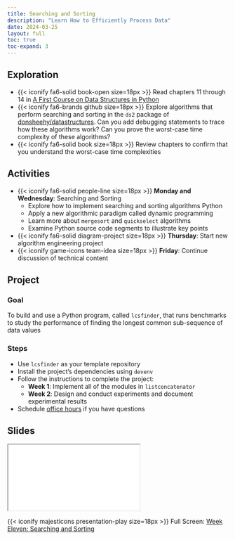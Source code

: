 ```yaml
---
title: Searching and Sorting
description: "Learn How to Efficiently Process Data"
date: 2024-03-25
layout: full
toc: true
toc-expand: 3
---
```


## Exploration

- {{< iconify fa6-solid book-open size=18px >}} Read chapters 11 through 14 in
[A First Course on Data Structures in
Python](https://donsheehy.github.io/datastructures/)
- {{< iconify fa6-brands github size=18px >}} Explore algorithms that perform
searching and sorting in the `ds2` package of
[donsheehy/datastructures](https://github.com/donsheehy/datastructures/). Can
you add debugging statements to trace how these algorithms work? Can you prove
the worst-case time complexity of these algorithms?
- {{< iconify fa6-solid book size=18px >}} Review chapters to confirm that you
understand the worst-case time complexities

## Activities

- {{< iconify fa6-solid people-line size=18px >}} **Monday and Wednesday**:
Searching and Sorting
  - Explore how to implement searching and sorting algorithms Python
  - Apply a new algorithmic paradigm called dynamic programming
  - Learn more about `mergesort` and `quickselect` algorithms
  - Examine Python source code segments to illustrate key points
- {{< iconify fa6-solid diagram-project size=18px >}} **Thursday**: Start new algorithm engineering project
- {{< iconify game-icons team-idea size=18px >}} **Friday**: Continue discussion of technical content

## Project

### Goal

To build and use a Python program, called `lcsfinder`, that runs benchmarks to
study the performance of finding the longest common sub-sequence of data values

### Steps

- Use `lcsfinder` as your template repository
- Install the project's dependencies using `devenv`
- Follow the instructions to complete the project:
  - **Week 1**: Implement all of the modules in `listconcatenator`
  - **Week 2**: Design and conduct experiments and document experimental results
- Schedule [office hours](https://www.gregorykapfhammer.com/schedule/) if you
have questions

## Slides

```{=html}
<iframe class="slide-deck" src="../../slides/weekeleven/"></iframe>
```

{{< iconify majesticons presentation-play size=18px >}} Full Screen: [Week Eleven: Searching and Sorting](../../slides/weekeleven/)

